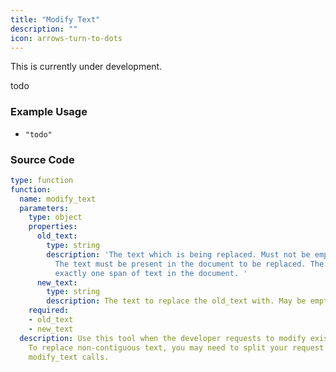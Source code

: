 ```yaml
---
title: "Modify Text"
description: ""
icon: arrows-turn-to-dots
---
```


<Warning>This is currently under development.</Warning>

todo

### Example Usage

- `"todo"`

### Source Code

```yaml
type: function
function:
  name: modify_text
  parameters:
    type: object
    properties:
      old_text:
        type: string
        description: 'The text which is being replaced. Must not be empty string.
          The text must be present in the document to be replaced. The text must match
          exactly one span of text in the document. '
      new_text:
        type: string
        description: The text to replace the old_text with. May be empty string.
    required:
    - old_text
    - new_text
  description: Use this tool when the developer requests to modify existing text.
    To replace non-contiguous text, you may need to split your request into multiple
    modify_text calls.
```
